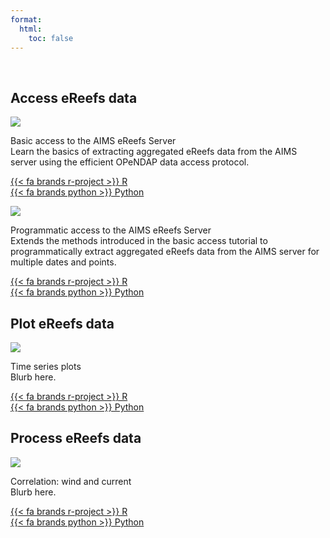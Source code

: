 ---
format:
  html:
    toc: false
---

<br>

## Access eReefs data

<!-- Basic Server Access -->
::::{.hp-tutorial}
:::{.hp-thumbnail}
![](images/tutorial-thumbnails/TN_basic_server_access.png)
:::
:::{.hp-text}
[Basic access to the AIMS eReefs Server]{.hp-title} <br>
Learn the basics of extracting aggregated eReefs data from the AIMS server using the efficient OPeNDAP data access protocol.
:::
:::{.hp-links}
[{{< fa brands r-project >}} R](tutorials/r/access-ereefs-data-server/basic-server-access/basic_server_access_r.qmd) <br>
[{{< fa brands python >}} Python](tutorials/python/access-ereefs-data-server/basic-server-access/basic_server_access_python.qmd)
:::
::::


<!-- Programmatic Server Access -->
::::{.hp-tutorial}
:::{.hp-thumbnail}
![](images/tutorial-thumbnails/TN_programmatic_server_access.png)
:::
:::{.hp-text}
[Programmatic access to the AIMS eReefs Server]{.hp-title} <br>
Extends the methods introduced in the basic access tutorial to programmatically extract aggregated eReefs data from the AIMS server for multiple dates and points.
:::
:::{.hp-links}
[{{< fa brands r-project >}} R](tutorials/r/access-ereefs-data-server/programmatic-server-access/programmatic_server_access_r.qmd) <br>
[{{< fa brands python >}} Python](tutorials/python/access-ereefs-data-server/programmatic-server-access/programmatic_server_access_python.qmd)
:::
::::




## Plot eReefs data

<!-- Time series plot -->
::::{.hp-tutorial}
:::{.hp-thumbnail}
![](images/tutorial-thumbnails/TN_time_series_plots.png)
:::
:::{.hp-text}
[Time series plots]{.hp-title} <br>
Blurb here.
:::
:::{.hp-links}
[{{< fa brands r-project >}} R](tutorials/r/plot-ereefs-data/time-series-plot/time_series_plot_r.qmd) <br>
[{{< fa brands python >}} Python](tutorials/python/plot-ereefs-data/time-series-plot/time_series_plot_python.qmd)
:::
::::



## Process eReefs data

<!-- Correlation wind and current -->
::::{.hp-tutorial}
:::{.hp-thumbnail}
![](images/tutorial-thumbnails/TN_correlation_wind_current.png)
:::
:::{.hp-text}
[Correlation: wind and current]{.hp-title} <br>
Blurb here.
:::
:::{.hp-links}
[{{< fa brands r-project >}} R](tutorials/r/process-ereefs-data/correlation/correlation_wind_and_current_r.qmd) <br>
[{{< fa brands python >}} Python](tutorials/python/process-ereefs-data/correlation/correlation_wind_and_current_python.qmd)
:::
::::



  